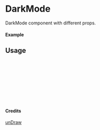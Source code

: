 
<Meta of={DarkMode} title="unDraw/DarkMode" />

# DarkMode

DarkMode component with different props.

#### Example

<Canvas of={DarkMode.Primary} />

## Usage

```ts
import { DarkMode } from "yadl-ui";

const Example = () => {
  return (
      <DarkMode />
  );
};

export default Example;
```

#### Credits
[unDraw](https://undraw.co/illustrations)
